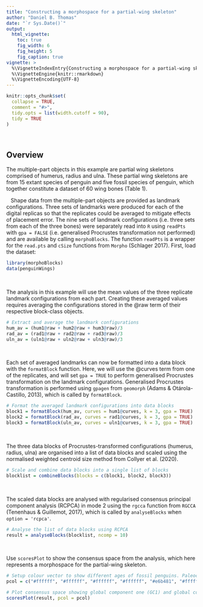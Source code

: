 ```yaml
---
title: "Constructing a morphospace for a partial-wing skeleton"
author: "Daniel B. Thomas"
date: "`r Sys.Date()`"
output: 
  html_vignette: 
    toc: true
    fig_width: 6
    fig_height: 5
    fig_caption: true
vignette: >
  %\VignetteIndexEntry{Constructing a morphospace for a partial-wing skeleton}
  %\VignetteEngine{knitr::rmarkdown}
  %\VignetteEncoding{UTF-8}
---
```


```r
knitr::opts_chunk$set(
  collapse = TRUE,
  comment = "#>",
  tidy.opts = list(width.cutoff = 90),
  tidy = TRUE
)
```

&nbsp;

Overview
--------
The multiple-part objects in this example are partial wing skeletons comprised of humerus, radius and ulna. These partial wing skeletons are from 15 extant species of penguin and five fossil species of penguin, which together constitute a dataset of 60 wing bones (Table 1). 

|    Shape data from the multiple-part objects are provided as landmark configurations. Three sets of landmarks were produced for each of the digital replicas so that the replicates could be averaged to mitigate effects of placement error. The nine sets of landmark configurations (i.e. three sets from each of the three bones) were separately read into `R` using `readPts` with `gpa = FALSE` (i.e. generalised Procrustes transformation not performed) and are available by calling `morphoBlocks`. The function `readPts` is a wrapper for the `read.pts` and `cSize` functions from `Morpho` (Schlager 2017). First, load the dataset:

``` r
library(morphoBlocks)
data(penguinWings)
```

&nbsp;

The analysis in this example will use the mean values of the three replicate landmark configurations from each part. Creating these averaged values requires averaging the configurations stored in the @raw term of their respective block-class objects. 

``` r
# Extract and average the landmark configurations
hum_av = (hum1@raw + hum2@raw + hum3@raw)/3
rad_av = (rad1@raw + rad2@raw + rad3@raw)/3
uln_av = (uln1@raw + uln2@raw + uln3@raw)/3
```

&nbsp;  

Each set of averaged landmarks can now be formatted into a data block with the `formatBlock` function. Here, we will use the @curves term from one of the replicates, and will set `gpa = TRUE` to perform generalised Procrustes transformation on the landmark configurations. Generalised Procrustes transformation is performed using `gpagen` from `geomorph` (Adams & Otárola-Castillo, 2013), which is called by `formatBlock`. 

``` r
# Format the averaged landmark configurations into data blocks
block1 = formatBlock(hum_av, curves = hum1@curves, k = 3, gpa = TRUE)
block2 = formatBlock(rad_av, curves = rad1@curves, k = 3, gpa = TRUE)
block3 = formatBlock(uln_av, curves = uln1@curves, k = 3, gpa = TRUE)
```

&nbsp;

The three data blocks of Procrustes-transformed configurations (humerus, radius, ulna) are organised into a list of data blocks and scaled using the normalised weighted centroid size method from Collyer et al. (2020). 

``` r
# Scale and combine data blocks into a single list of blocks
blocklist = combineBlocks(blocks = c(block1, block2, block3))
```

&nbsp;

The scaled data blocks are analysed with regularised consensus principal component analysis (RCPCA) in mode 2 using the `rgcca` function from `RGCCA` (Tenenhaus & Guillemot, 2017), which is called by `analyseBlocks` when `option = 'rcpca'`.

``` r
# Analyse the list of data blocks using RCPCA
result = analyseBlocks(blocklist, ncomp = 10)
```

&nbsp;

Use `scoresPlot` to show the consensus space from the analysis, which here represents a morphospace for the partial-wing skeleton.

``` r
# Setup colour vector to show different ages of fossil penguins. Paleocene (brown), stem-lineage penguins from the Oligocene (light brown), and extant penguins (white).
pcol = c("#ffffff", "#ffffff", "#ffffff", "#ffffff", "#e6b481", "#ffffff", "#ffffff", "#ffffff", "#ffffff", "#ffffff", "#ffffff", "#ffffff", "#ffffff", "#ffffff", "#feebd3", "#feebd3", "#ffffff", "#e6b481", "#feebd3", "#ffffff")

# Plot consensus space showing global component one (GC1) and global component one (GC2) 
scoresPlot(result, pcol = pcol)
```




